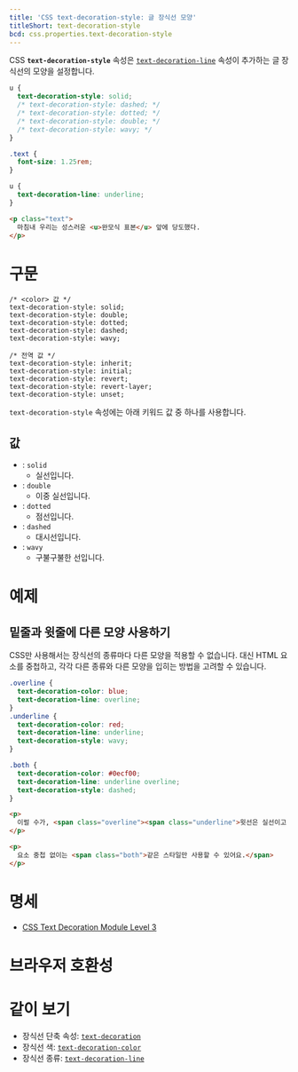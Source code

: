 ```yaml
---
title: 'CSS text-decoration-style: 글 장식선 모양'
titleShort: text-decoration-style
bcd: css.properties.text-decoration-style
---
```


CSS **`text-decoration-style`** 속성은 [`text-decoration-line`] 속성이 추가하는 글 장식선의 모양을 설정합니다.

```css hidden name=demo
u {
  text-decoration-style: solid;
  /* text-decoration-style: dashed; */
  /* text-decoration-style: dotted; */
  /* text-decoration-style: double; */
  /* text-decoration-style: wavy; */
}
```

```css hidden editable=false name=demo filename=style
.text {
  font-size: 1.25rem;
}

u {
  text-decoration-line: underline;
}
```

```html hidden name=demo
<p class="text">
  마침내 우리는 성스러운 <u>완모식 표본</u> 앞에 당도했다.
</p>
```

<LiveExample height={180} lang="css" name="demo" />

# 구문

```css-prop
/* <color> 값 */
text-decoration-style: solid;
text-decoration-style: double;
text-decoration-style: dotted;
text-decoration-style: dashed;
text-decoration-style: wavy;

/* 전역 값 */
text-decoration-style: inherit;
text-decoration-style: initial;
text-decoration-style: revert;
text-decoration-style: revert-layer;
text-decoration-style: unset;
```

`text-decoration-style` 속성에는 아래 키워드 값 중 하나를 사용합니다.

## 값

- : `solid`
  - 실선입니다.
- : `double`
  - 이중 실선입니다.
- : `dotted`
  - 점선입니다.
- : `dashed`
  - 대시선입니다.
- : `wavy`
  - 구불구불한 선입니다.

# 예제

## 밑줄과 윗줄에 다른 모양 사용하기

CSS만 사용해서는 장식선의 종류마다 다른 모양을 적용할 수 없습니다. 대신 HTML 요소를 중첩하고, 각각 다른 종류와 다른 모양을 입히는 방법을 고려할 수 있습니다.

```css hidden name=example
.overline {
  text-decoration-color: blue;
  text-decoration-line: overline;
}
.underline {
  text-decoration-color: red;
  text-decoration-line: underline;
  text-decoration-style: wavy;
}

.both {
  text-decoration-color: #0ecf00;
  text-decoration-line: underline overline;
  text-decoration-style: dashed;
}
```

```html hidden name=example
<p>
  이럴 수가, <span class="overline"><span class="underline">윗선은 실선이고 밑선은 구불구불</span></span>해요!
</p>

<p>
  요소 중첩 없이는 <span class="both">같은 스타일만 사용할 수 있어요.</span>
</p>
```

<LiveExample height={200} lang="html" name="example" />

# 명세

- [CSS Text Decoration Module Level 3](https://drafts.csswg.org/css-text-decor/#text-decoration-style-property)

# 브라우저 호환성

<BrowserCompat data={props.bcd} />

# 같이 보기

- 장식선 단축 속성: [`text-decoration`]
- 장식선 색: [`text-decoration-color`]
- 장식선 종류: [`text-decoration-line`]

[`text-decoration`]: ./text-decoration
[`text-decoration-color`]: ./text-decoration-color
[`text-decoration-line`]: ./text-decoration-line
